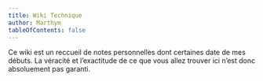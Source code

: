 ```yaml
---
title: Wiki Technique
author: Marthym
tableOfContents: false
---
```


Ce wiki est un reccueil de notes personnelles dont certaines date de mes débuts. La véracité et l’exactitude de ce que vous allez trouver ici n’est donc absoluement pas garanti.

<CardGrid stagger>
    <LinkCard
        title="Développement"
        href="/development/"
        description="Tout pour le dev, Java, javascript, ..." />
    <LinkCard
        title="Linux"
        href="/linux/"
        description="Le seul le vrai l’unique système" />
    <LinkCard
        title="MacOS"
        href="/macos/"
        description="L'autre système" />
    <LinkCard
        title="Divers"
        href="/misc/"
        description="Un peu tout et n’importe quoi" />
    <LinkCard
        title="Outils"
        href="/outils/"
        description="Les outils pour le dev, Git, Ansible, Docker, ..." />
    <LinkCard
        title="Serveurs"
        href="/serveurs/"
        description="Les serveurs dans l’ensemble, HTTP, Base de données, ..." />
    <LinkCard
        title="Cuisine"
        href="/cuisine/"
        description="Quelques recettes de cuisine" />
</CardGrid>
